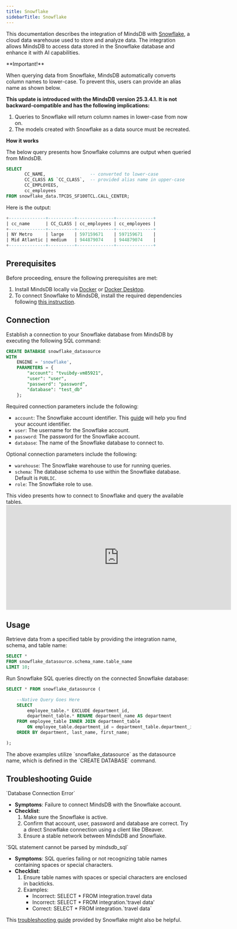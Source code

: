 ```yaml
---
title: Snowflake
sidebarTitle: Snowflake
---
```


This documentation describes the integration of MindsDB with [Snowflake](https://www.snowflake.com/en/), a cloud data warehouse used to store and analyze data.
The integration allows MindsDB to access data stored in the Snowflake database and enhance it with AI capabilities.

<Warning>
**Important!**

When querying data from Snowflake, MindsDB automatically converts column names to lower-case. To prevent this, users can provide an alias name as shown below.

**This update is introduced with the MindsDB version 25.3.4.1. It is not backward-compatible and has the following implications:**

1. Queries to Snowflake will return column names in lower-case from now on.
2. The models created with Snowflake as a data source must be recreated.

**How it works**

The below query presents how Snowflake columns are output when queried from MindsDB.

```sql
SELECT
       CC_NAME,                 -- converted to lower-case
       CC_CLASS AS `CC_CLASS`,  -- provided alias name in upper-case
       CC_EMPLOYEES,
       cc_employees
FROM snowflake_data.TPCDS_SF100TCL.CALL_CENTER;
```

Here is the output:

```sql
+--------------+----------+--------------+--------------+
| cc_name      | CC_CLASS | cc_employees | cc_employees |
+--------------+----------+--------------+--------------+
| NY Metro     | large    | 597159671    | 597159671    |
| Mid Atlantic | medium   | 944879074    | 944879074    |
+--------------+----------+--------------+--------------+
```

</Warning>

## Prerequisites

Before proceeding, ensure the following prerequisites are met:

1. Install MindsDB locally via [Docker](/setup/self-hosted/docker) or [Docker Desktop](/setup/self-hosted/docker-desktop).
2. To connect Snowflake to MindsDB, install the required dependencies following [this instruction](/setup/self-hosted/docker#install-dependencies).

## Connection

Establish a connection to your Snowflake database from MindsDB by executing the following SQL command:

```sql
CREATE DATABASE snowflake_datasource
WITH
    ENGINE = 'snowflake',
    PARAMETERS = {
        "account": "tvuibdy-vm85921",
        "user": "user",
        "password": "password",
        "database": "test_db"
    };
```

Required connection parameters include the following:

* `account`: The Snowflake account identifier. This [guide](https://docs.snowflake.com/en/user-guide/admin-account-identifier) will help you find your account identifier.
* `user`: The username for the Snowflake account.
* `password`: The password for the Snowflake account.
* `database`: The name of the Snowflake database to connect to.

Optional connection parameters include the following:

* `warehouse`: The Snowflake warehouse to use for running queries.
* `schema`: The database schema to use within the Snowflake database. Default is `PUBLIC`.
* `role`: The Snowflake role to use.

<Tip>
This video presents how to connect to Snowflake and query the available tables.

<iframe
  className="w-full h-96"
  width="613"
  height="286"
  src="https://www.youtube.com/embed/W9ErcEBQ4Y0"
  title="Connect and query Snowflake"
  frameBorder="0"
  allow="accelerometer; autoplay; clipboard-write; encrypted-media; gyroscope; picture-in-picture"
  allowFullScreen
></iframe>

</Tip>

## Usage

Retrieve data from a specified table by providing the integration name, schema, and table name:

```sql
SELECT *
FROM snowflake_datasource.schema_name.table_name
LIMIT 10;
```

Run Snowflake SQL queries directly on the connected Snowflake database:

```sql
SELECT * FROM snowflake_datasource (

    --Native Query Goes Here
    SELECT
        employee_table.* EXCLUDE department_id,
        department_table.* RENAME department_name AS department
    FROM employee_table INNER JOIN department_table
        ON employee_table.department_id = department_table.department_id
    ORDER BY department, last_name, first_name;

);
```

<Note>
The above examples utilize `snowflake_datasource` as the datasource name, which is defined in the `CREATE DATABASE` command.
</Note>

## Troubleshooting Guide

<Warning>
`Database Connection Error`

* **Symptoms**: Failure to connect MindsDB with the Snowflake account.
* **Checklist**:
    1. Make sure the Snowflake is active.
    2. Confirm that account, user, password and database are correct. Try a direct Snowflake connection using a client like DBeaver.
    3. Ensure a stable network between MindsDB and Snowflake.
</Warning>

<Warning>
`SQL statement cannot be parsed by mindsdb_sql`

* **Symptoms**: SQL queries failing or not recognizing table names containing spaces or special characters.
* **Checklist**:
    1. Ensure table names with spaces or special characters are enclosed in backticks.
    2. Examples:
        * Incorrect: SELECT * FROM integration.travel data
        * Incorrect: SELECT * FROM integration.'travel data'
        * Correct: SELECT * FROM integration.\`travel data\`
</Warning>

This [troubleshooting guide](https://community.snowflake.com/s/article/Snowflake-Client-Connectivity-Troubleshooting) provided by Snowflake might also be helpful.